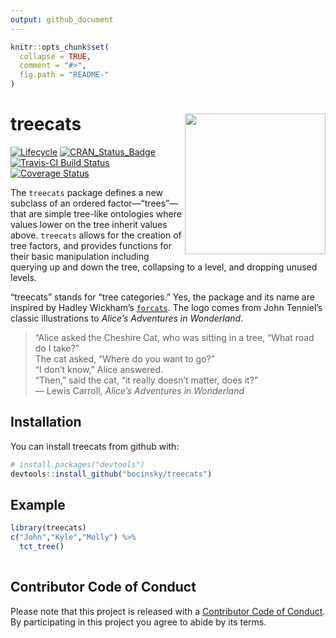 ```yaml
---
output: github_document
---
```


<!-- README.md is generated from README.Rmd. Please edit that file -->

```r
knitr::opts_chunk$set(
  collapse = TRUE,
  comment = "#>",
  fig.path = "README-"
)
```

# treecats <img src="logo.png" align="right" height="225"/>

[![Lifecycle](https://img.shields.io/badge/lifecycle-experimental-orange.svg)](https://www.tidyverse.org/lifecycle/#experimental)
[![CRAN_Status_Badge](http://www.r-pkg.org/badges/version/treecats)](https://cran.r-project.org/package=treecats)
[![Travis-CI Build Status](https://travis-ci.org/bocinsky/treecats.svg?branch=master)](https://travis-ci.org/bocinsky/treecats)
[![Coverage Status](https://img.shields.io/codecov/c/github/bocinsky/treecats/master.svg)](https://codecov.io/github/bocinsky/treecats?branch=master)

The `treecats` package defines a new subclass of an ordered factor---"trees"---
that are simple tree-like ontologies where values lower on
the tree inherit values above. `treecats` allows for the creation of 
tree factors, and provides functions for their basic manipulation including
querying up and down the tree, collapsing to a level, and dropping unused levels.

"treecats" stands for "tree categories." Yes, the package and its name are inspired by Hadley Wickham's [`forcats`](http://forcats.tidyverse.org/). The logo comes from John Tenniel's classic illustrations to *Alice's Adventures in Wonderland*.

> “Alice asked the Cheshire Cat, who was sitting in a tree, “What road do I take?”<br>
The cat asked, “Where do you want to go?”<br>
“I don’t know,” Alice answered.<br>
“Then,” said the cat, “it really doesn’t matter, does it?” <br>
--- Lewis Carroll, *Alice's Adventures in Wonderland*

## Installation

You can install treecats from github with:

```r
# install.packages("devtools")
devtools::install_github("bocinsky/treecats")

```

## Example

```r
library(treecats)
c("John","Kyle","Molly") %>%
  tct_tree()
  
```


## Contributor Code of Conduct
Please note that this project is released with a [Contributor Code of Conduct](CONDUCT.md). By participating in this project you agree to abide by its terms.
